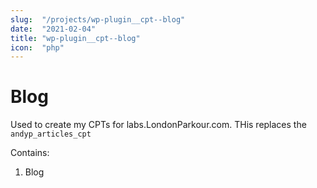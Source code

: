 ```yaml
---
slug:  "/projects/wp-plugin__cpt--blog"
date:  "2021-02-04"
title: "wp-plugin__cpt--blog"
icon:  "php"
---
```



# Blog

Used to create my CPTs for labs.LondonParkour.com. THis replaces the `andyp_articles_cpt`

Contains:

1. Blog